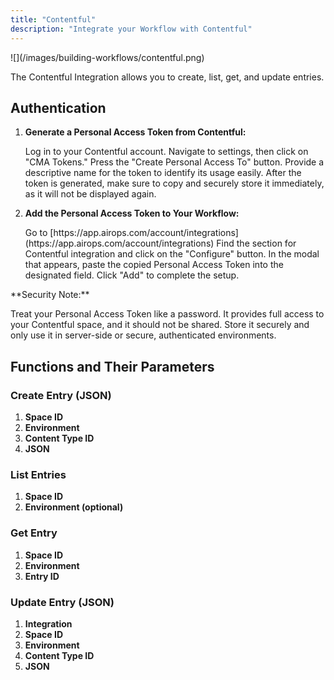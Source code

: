```yaml
---
title: "Contentful"
description: "Integrate your Workflow with Contentful"
---
```


<Frame>
![](/images/building-workflows/contentful.png)
</Frame>


The Contentful Integration allows you to create, list, get, and update entries.

## Authentication

1. **Generate a Personal Access Token from Contentful:**

    <Steps>
        <Step>
        Log in to your Contentful account.
        </Step>
        <Step>
        Navigate to settings, then click on "CMA Tokens."
        </Step>
        <Step>
        Press the "Create Personal Access To" button.
        </Step>
        <Step>
        Provide a descriptive name for the token to identify its usage easily.
        </Step>
        <Step>
        After the token is generated, make sure to copy and securely store it immediately, as it will not be displayed again.
        </Step>
    </Steps>
2. **Add the Personal Access Token to Your Workflow:**

    <Steps>
        <Step>
	    Go to [https://app.airops.com/account/integrations](https://app.airops.com/account/integrations)
        </Step>
        <Step>
        Find the section for Contentful integration and click on the "Configure" button.
        </Step>
        <Step>
        In the modal that appears, paste the copied Personal Access Token into the designated field.
        </Step>
        <Step>
        Click "Add" to complete the setup.
        </Step>
    </Steps>

<Note>
**Security Note:**

Treat your Personal Access Token like a password. It provides full access to your Contentful space, and it should not be shared. Store it securely and only use it in server-side or secure, authenticated environments.
</Note>

## Functions and Their Parameters

### Create Entry (JSON)

1. **Space ID**
2. **Environment**
3. **Content Type ID**
4. **JSON**

### List Entries

1. **Space ID**
2. **Environment (optional)**

### Get Entry

1. **Space ID**
2. **Environment**
3. **Entry ID**

### Update Entry (JSON)

1. **Integration**
2. **Space ID**
3. **Environment**
4. **Content Type ID**
5. **JSON**
